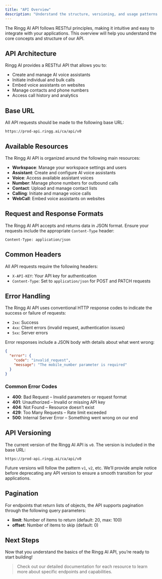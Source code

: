 ```yaml
---
title: "API Overview"
description: "Understand the structure, versioning, and usage patterns of the Ringg AI API"
---
```


The Ringg AI API follows RESTful principles, making it intuitive and easy to integrate with your applications. This overview will help you understand the core concepts and structure of our API.

## API Architecture

Ringg AI provides a RESTful API that allows you to:

- Create and manage AI voice assistants
- Initiate individual and bulk calls
- Embed voice assistants on websites
- Manage contacts and phone numbers
- Access call history and analytics

## Base URL

All API requests should be made to the following base URL:

```
https://prod-api.ringg.ai/ca/api/v0
```

## Available Resources

The Ringg AI API is organized around the following main resources:

- **Workspace**: Manage your workspace settings and users
- **Assistant**: Create and configure AI voice assistants
- **Voice**: Access available assistant voices
- **Number**: Manage phone numbers for outbound calls
- **Contact**: Upload and manage contact lists
- **Calling**: Initiate and manage voice calls
- **WebCall**: Embed voice assistants on websites

## Request and Response Formats

The Ringg AI API accepts and returns data in JSON format. Ensure your requests include the appropriate `Content-Type` header:

```
Content-Type: application/json
```

## Common Headers

All API requests require the following headers:

- `X-API-KEY`: Your API key for authentication
- `Content-Type`: Set to `application/json` for POST and PATCH requests

## Error Handling

The Ringg AI API uses conventional HTTP response codes to indicate the success or failure of requests:

- `2xx`: Success
- `4xx`: Client errors (invalid request, authentication issues)
- `5xx`: Server errors

Error responses include a JSON body with details about what went wrong:

```json
{
  "error": {
    "code": "invalid_request",
    "message": "The mobile_number parameter is required"
  }
}
```

### Common Error Codes

- **400**: Bad Request – Invalid parameters or request format
- **401**: Unauthorized – Invalid or missing API key
- **404**: Not Found – Resource doesn’t exist
- **429**: Too Many Requests – Rate limit exceeded
- **500**: Internal Server Error – Something went wrong on our end

## API Versioning

The current version of the Ringg AI API is `v0`. The version is included in the base URL:

```
https://prod-api.ringg.ai/ca/api/v0
```

Future versions will follow the pattern `v1`, `v2`, etc. We’ll provide ample notice before deprecating any API version to ensure a smooth transition for your applications.

## Pagination

For endpoints that return lists of objects, the API supports pagination through the following query parameters:

- **limit**: Number of items to return (default: 20, max: 100)
- **offset**: Number of items to skip (default: 0)

## Next Steps

Now that you understand the basics of the Ringg AI API, you’re ready to start building!

>Check out our detailed documentation for each resource to learn more about specific endpoints and capabilities.